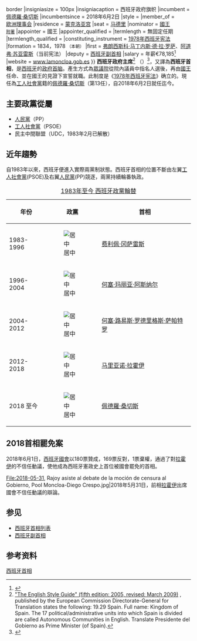 {{noteTA
|1=zh-tw:國王
}}
{{for|[[西班牙第二共和国|西班牙第二共和国]]时期的最高领导人|西班牙总统}}
{{Expand language|time=2017-05-09T02:47:03+00:00}}
{{Infobox official post
|post                     = 西班牙政府主席<br /><small>{{lang|es|Presidente del Gobierno de España}}</small>
|image                    = File:Pedro Sánchez 2020 (portrait).jpg
|insignia                 = Spanish Presidential Flag.svg{{!}}border
|insigniasize             = 100px
|insigniacaption          = 西班牙政府旗帜
|incumbent                = [[佩德羅·桑切斯|佩德羅·桑切斯]]
|incumbentsince           = 2018年6月2日
|style                    = {{tsl|en|Excelentísimo Señor|閣下 (西班牙語)|閣下}}
|member_of                = {{tsl|en|Cabinet of Spain|西班牙內閣|內閣}}<br />[[欧洲理事会|欧洲理事会]]
|residence                = [[蒙克洛亚宫|蒙克洛亚宫]]
|seat                     = [[马德里|马德里]]
|nominator                = [[西班牙君主|國王]]<br /><small>{{tsl|en|President of the Congress of Deputies|眾議院議長}}[[附署|附署]]</small>
|appointer                = 國王
|appointer_qualified      = <!-- 懒得翻译 Following a [[信任动议|信任动议]] by a majority of the [[眾議院_(西班牙)|Congress of Deputies]] and with the countersignature of the {{tsl|en|President of the Congress of Deputies||President of the Congress of Deputies}} -->
|termlength               = 無固定任期
|termlength_qualified     = <!--{{tsl|en|Elections in Spain||General elections}} to the [[眾議院_(西班牙)|Congress of Deputies]] are held every 4 years at most. No term limits are imposed on the office.-->
|constituting_instrument  = [[1978年西班牙宪法|1978年西班牙宪法]]
|formation                = 1834，1978 <small>（本朝）</small>
|first                    = [[弗朗西斯科·马丁内斯·德·拉·罗萨|弗朗西斯科·马丁内斯·德·拉·罗萨]]、[[阿道弗·苏亚雷斯|阿道弗·苏亚雷斯]]（当前宪法）
|deputy                   = [[西班牙副首相|西班牙副首相]]
|salary                   = 年薪€78,185<ref>{{cite web|url=http://politica.elpais.com/politica/2014/12/10/actualidad/1418215071_554880.html|title=El director de Gabinete de Rajoy, el mejor pagado de la Presidencia|website=elpais.com|publisher=El Pais|language=es|quote=El presidente del Gobierno, Mariano Rajoy, percibe 78.185 euros brutos al año (6.515 euros brutos al mes).|access-date=2017-05-09|archive-date=2017-07-01|archive-url=https://web.archive.org/web/20170701221244/http://politica.elpais.com/politica/2014/12/10/actualidad/1418215071_554880.html|dead-url=no}}</ref>
|website                  = [https://web.archive.org/web/20140712133242/http://www.lamoncloa.gob.es/ www.lamoncloa.gob.es]
}}
{{西班牙政治}}
'''西班牙政府主席'''<ref name="ec.europa.eu">[http://ec.europa.eu/translation/writing/style_guides/english/style_guide_en.pdf "The English Style Guide" (fifth edition: 2005, revised: March 2009)] {{Wayback|url=http://ec.europa.eu/translation/writing/style_guides/english/style_guide_en.pdf |date=20101205092625 }}, published by the European Commission Directorate-General for Translation states the following: 19.29 Spain. Full name: Kingdom of Spain. The 17 political/administrative units into which Spain is divided are called Autonomous Communities in English. Translate Presidente del Gobierno as Prime Minister (of Spain).</ref>  
（{{lang-es|Presidente del Gobierno de España}}）<ref>{{cite web| title=President of the Government| url=http://www.lamoncloa.gob.es/IDIOMAS/9/Presidente/index.htm| publisher=Ministry of the Presidency of Spain| accessdate=16 July 2011| author=Secretary of State for Communications of the Ministry of the Presidency| archive-date=2011-06-24| archive-url=https://web.archive.org/web/20110624183516/http://www.lamoncloa.gob.es/IDIOMAS/9/Presidente/index.htm| dead-url=no}}</ref>，又譯為'''西班牙首相'''，是[[西班牙|西班牙]]的[[政府首脑|政府首脑]]。產生方式為[[眾議院_(西班牙)|眾議院]]從院內議員中指名人選後，再由[[西班牙君主|國王]]任命、並在國王的見證下宣誓就職。此制度是《[[1978年西班牙宪法|1978年西班牙宪法]]》确立的。現任為[[西班牙工人社會黨|工人社會黨]]籍的[[佩德羅·桑切斯|佩德羅·桑切斯]]（第13任），自2018年6月2日就任迄今。

== 主要政黨從屬 ==

*[[人民党_(西班牙)|人民黨]]（PP）
*[[西班牙工人社会党|工人社會黨]]（PSOE）
* 民主中間聯盟（UDC，1983年2月已解散）

== 近年趨勢 ==
自1983年以來，西班牙便進入實際兩黨制狀態。西班牙首相的位置不斷由左翼[[西班牙工人社会党|工人社會黨]](PSOE)及右翼[[人民党_(西班牙)|人民黨]](PP)競逐，兩黨持續輪番執政。
{| class="wikitable"
|+<u>1983年至今 西班牙政黨輪替</u>
!年份
!政黨
!首相
|-
|1983-1996
|[[File:PSOE.png|居中]]
|[[费利佩·冈萨雷斯|费利佩·冈萨雷斯]]
|-
|1996-2004
|[[File:People's_Party_(Spain)_Logo.svg|居中]]
|[[何塞·玛丽亚·阿斯纳尔|何塞·玛丽亚·阿斯纳尔]]
|-
|2004-2012
|[[File:PSOE.png|居中]]
|[[何塞·路易斯·罗德里格斯·萨帕特罗|何塞·路易斯·罗德里格斯·萨帕特罗]]
|-
|2012-2018
|[[File:People's_Party_(Spain)_Logo.svg|居中]]
|[[马里亚诺·拉霍伊|马里亚诺·拉霍伊]]
|-
|2018 至今
|[[File:PSOE.png|居中]]
|[[佩德羅·桑切斯|佩德羅·桑切斯]]
|}

== 2018首相罷免案 ==
2018年6月1日，[[西班牙國會|西班牙國會]]以180票贊成，169票反對，1票棄權，通過了對[[马里亚诺·拉霍伊|拉霍伊]]的不信任動議，使他成為西班牙憲政史上首位被國會罷免的首相。
<gallery>
File:2018-05-31, Rajoy asiste al debate de la moción de censura al Gobierno, Pool Moncloa-Diego Crespo.jpg|2018年5月31日，前相[[马里亚诺·拉霍伊|拉霍伊]]出席國會不信任動議的辯論。
</gallery>

==参见==
*[[西班牙首相列表|西班牙首相列表]]
*[[西班牙副首相|西班牙副首相]]

==参考资料==
{{reflist}}

{{西班牙主題}}
{{歐洲各國政府首腦}}

[[Category:西班牙首相|]]
